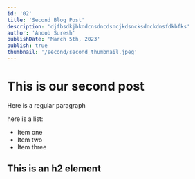 ```yaml
---
id: '02'
title: 'Second Blog Post'
description: 'djfbsdkjbkndcnsdncdsncjkdsncksdnckdnsfdkbfks'
author: 'Anoob Suresh'
publishDate: 'March 5th, 2023'
publish: true
thumbnail: '/second/second_thumbnail.jpeg'
---
```


# This is our second post

Here is a regular paragraph

here is a list:

- Item one
- Item two
- Item three

## This is an h2 element